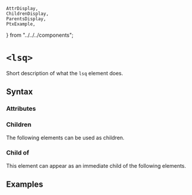     AttrDisplay,
    ChildrenDisplay,
    ParentsDisplay,
    PtxExample,
} from "../../../components";

# `<lsq>`

Short description of what the `lsq` element does.

## Syntax

### Attributes

<AttrDisplay name="lsq" />

### Children

The following elements can be used as children.

<ChildrenDisplay name="lsq" />

### Child of

This element can appear as an immediate child of the following elements.

<ParentsDisplay name="lsq" />

## Examples

    